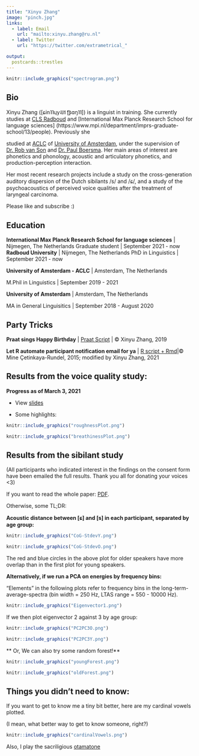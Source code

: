 ```yaml
---
title: "Xinyu Zhang"
image: "pinch.jpg"
links:
  - label: Email
    url: "mailto:xinyu.zhang@ru.nl"
  - label: Twitter
    url: "https://twitter.com/extrametrical_"

output:
  postcards::trestles
---
```

````{=html}
<head>
		<title>Xinyu Zhang's Page</title>
		<meta charset="UTF-8">
		<!-- Global site tag (gtag.js) - Google Analytics -->
		<script async src="https://www.googletagmanager.com/gtag/js?id=UA-143097840-1"></script>
		<script>
 		window.dataLayer = window.dataLayer || [];
  		function gtag(){dataLayer.push(arguments);}
  		gtag('js', new Date());
  		gtag('config', 'UA-143097840-1');
		</script>
</head>
```` 

```r
knitr::include_graphics("spectrogram.png")
```


## Bio

Xinyu Zhang ([ɕin˥˥ɥy˨˩˦ ʈ͡ʂɑŋ˥˥]) is a linguist in training. She currently studies at [CLS Radboud](https://www.ru.nl/cls/) and [International Max Planck Research School for language sciences] (https://www.mpi.nl/department/imprs-graduate-school/13/people). Previously she

studied at [ACLC](https://aclc.uva.nl/about/about-aclc-update.html) of [University of Amsterdam](https://https://www.uva.nl/en), under the supervision of [Dr. Rob van Son](https://www.fon.hum.uva.nl/rob/) and [Dr. Paul Boersma](https://www.fon.hum.uva.nl/paul/). Her main areas of interest are phonetics and phonology, acoustic and articulatory phonetics, and production-perception interaction.

Her most recent research projects include a study on the cross-generation auditory dispersion of the Dutch sibilants /s/ and /ɕ/, and a study of the psychoacoustics of perceived voice qualities after the treatment of laryngeal carcinoma.

Please like and subscribe :)

## Education

**International Max Planck Research School for language sciences** | Nijmegen, The Netherlands
Graduate student | September 2021 - now
**Radboud University** | Nijmegen, The Netherlands
PhD in Linguistics | September 2021 - now

**University of Amsterdam - ACLC** | Amsterdam, The Netherlands

M.Phil in Linguistics | September 2019 - 2021

**University of Amsterdam** | Amsterdam, The Netherlands

MA in General Linguisitics | September 2018 - August 2020

## Party Tricks

**Praat sings Happy Birthday** | [Praat Script](https://github.com/xinyu-z/xinyu-z.github.io/blob/master/PraatSingsHappyBDay_XinyuZhang.praat) | © Xinyu Zhang, 2019


**Let R automate participant notification email for ya** | [R script + Rmd](https://github.com/xinyu-z/xinyu-z.github.io/blob/master/automail)|© Mine Çetinkaya-Rundel, 2015; modified by Xinyu Zhang, 2021

## Results from the voice quality study:

**Progress as of March 3, 2021** 

- View [slides](https://github.com/xinyu-z/xinyu-z.github.io/blob/master/MPhilThesisPresentation.pdf)

- Some highlights:

```r
knitr::include_graphics("roughnessPlot.png")
```


```r
knitr::include_graphics("breathinessPlot.png")
```

## Results from the sibilant study

(All participants who indicated interest in the findings on the consent form have been emailed the full results. Thank you all for donating your voices <3)

If you want to read the whole paper: [PDF](https://scripties.uba.uva.nl/search?id=c3239102). 

Otherwise, some TL;DR:

**Acoustic distance between [ɕ] and [s] in each participant, separated by age group:**

```r
knitr::include_graphics("CoG-StdevY.png")
```

```r
knitr::include_graphics("CoG-StdevO.png")
```
The red and blue circles in the above plot for older speakers have more overlap than in the first plot for young speakers.

**Alternatively, if we run a PCA on energies by frequency bins:**

“Elements” in the following plots refer to frequency bins in the long-term-average-spectra (bin width = 250 Hz, LTAS range = 550 - 10000 Hz).
```r
knitr::include_graphics("Eigenvector1.png")
```

If we then plot eigenvector 2 against 3 by age group:
```r
knitr::include_graphics("PC2PC3O.png")
```

```r
knitr::include_graphics("PC2PC3Y.png")
```
** Or, We can also try some random forest!**
```r
knitr::include_graphics("youngForest.png")
```

```r
knitr::include_graphics("oldForest.png")
```


## Things you didn't need to know:

If you want to get to know me a tiny bit better, here are my cardinal vowels plotted.

(I mean, what better way to get to know someone, right?)

```r
knitr::include_graphics("cardinalVowels.png")
```
Also, I play the sacriligious [otamatone](https://youtu.be/bQcUFm6pRQc)
